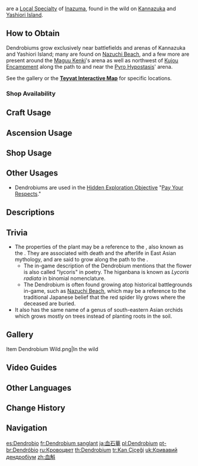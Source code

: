 {{Item Infobox
|id           = 101204
|image        = Item Dendrobium.png
|type         = Local Specialty (Inazuma)
|group        = Local Specialties
|description  = A vibrant plant that has also been named the "lycoris" by the poets. It was once thought extinct in the Inazuman archipelago, only to re-emerge now upon the battlefields. It is said that it blooms most enchantingly where much blood was spilled.
|source1      = Found in the wild on [[Kannazuka]] and [[Yashiori Island]]
}}
{{Lang|'''Dendrobiums'''|ja=血石華|ja_rm=|ja_tl=Bloodstone Flower}} are a [[Local Specialty]] of [[Inazuma]], found in the wild on [[Kannazuka]] and [[Yashiori Island]].

==How to Obtain==
Dendrobiums grow exclusively near battlefields and arenas of Kannazuka and Yashiori Island; many are found on [[Nazuchi Beach]], and a few more are present around the [[Maguu Kenki]]'s arena as well as northwest of [[Kujou Encampment]] along the path to and near the [[Pyro Hypostasis]]' arena.

See the gallery or the '''[https://webstatic-sea.mihoyo.com/app/ys-map-sea/index.html#/map/2?shown_types=198 Teyvat Interactive Map]''' for specific locations.

===Shop Availability===
{{Shop Availability}}

==Craft Usage==
{{Craft Usage}}

==Ascension Usage==
{{Ascension Usage}}

==Shop Usage==
{{Shop Usage}}

==Other Usages==
* Dendrobiums are used in the [[Hidden Exploration Objective]] "[[Pay Your Respects]]."

==Descriptions==
{{Description|A vibrant plant that has also been named "lycoris" by the poets. It was once thought extinct in the Inazuman archipelago, only to re-emerge now upon the battlefields. It is said that it blooms most enchantingly where much blood was spilled.<br>Though it is very rare and expensive, this plant is regarded as ominous, and thus is little purchased. Rumor has it that these plants are watered using blood. The bloodier and more brutal the battlefield, the more lovely the dendrobium blooms shall be. Inazumans believe that the souls of the fallen shall follow the winding paths of the bloodied dendrobiums into the next life, thus rejoining the eternal elemental cycle.<br>But as for those who doubt or are perplexed by "eternity," they shall be shackled to the earth, becoming another enchantingly red flower amid the vermillion fields.}}

==Trivia==
* The properties of the plant may be a reference to the {{w|Lycoris radiata|red spider lily}}, also known as the {{Lang|higanbana|ja=彼岸花|ja_tl=distant-shore flower}}. They are associated with death and the afterlife in East Asian mythology, and are said to grow along the path to the {{w|Yomi|underworld}}.
** The in-game description of the Dendrobium mentions that the flower is also called "lycoris" in poetry. The higanbana is known as ''Lycoris radiata'' in binomial nomenclature.
** The Dendrobium is often found growing atop historical battlegrounds in-game, such as [[Nazuchi Beach]], which may be a reference to the traditional Japanese belief that the red spider lily grows where the deceased are buried.
* It also has the same name of a genus of south-eastern Asian orchids which grows mostly on trees instead of planting roots in the soil.

==Gallery==
<gallery>
Item Dendrobium Wild.png|In the wild
</gallery>

==Video Guides==
{{EVT
|video1   = https://youtu.be/HBKcENzKtCQ
|caption1 = Full Guide
}}

==Other Languages==
{{Other Languages
|en       = Dendrobium
|en_tl    = Tree Creeper
|en_lang  = grc
|en_note  = Dendrobium literally translates to "''Tree Life''", and refers to plants that grow on trees and coexist symbiotically. Such plants include various types of vines and orchids.
|zhs      = 血斛
|zhs_rm   = Xuèhú
|zht      = 血斛
|zht_rm   = Xiěhú
|zh_tl    = Blood {{w|Dendrobium}}
|zh_note  = Literally means "Blood Measuring-Vessel," but refers to the {{Lang|dendrobium|zh=石斛|zh_rm=shíhú}}.
|ja       = 血石華
|ja_rm    = Kesseki-ka{{Assumed}}
|ja_tl    = Bloodstone Flower
|ko       = {{tt|혈곡|血斛}}
|ko_tl    = Blood Dendrobium
|es       = Dendrobio
|es_tl    = Dendrobium
|fr       = Dendrobium sanglant
|fr_tl    = Bloody Dendrobium
|ru       = Кровоцвет
|ru_tl    = Blood Flower
|ru_note  = Portmanteau of {{ru|кровь|blood}} and {{ru|цвет|flower.}}
|th       = Dendrobium
|vi       = {{tt|Hoa|花}} {{tt|Lan|蘭}} Máu
|vi_tl    = Blood Orchid
|de       = Dendrobium
|id       = Dendrobium
|pt       = Dendróbio
|pt_tl    = Dendrobium
|tr       = Kan Çiçeği
|tr_tl    = Blood Flower
|it       = Dendrobium
}}

==Change History==
{{Change History|2.0}}

==Navigation==
{{Material Navbox|Local Specialties}}

[[es:Dendrobio]]
[[fr:Dendrobium sanglant]]
[[ja:血石華]]
[[pl:Dendrobium]]
[[pt-br:Dendróbio]]
[[ru:Кровоцвет]]
[[th:Dendrobium]]
[[tr:Kan Çiçeği]]
[[uk:Кривавий дендробіум]]
[[zh:血斛]]